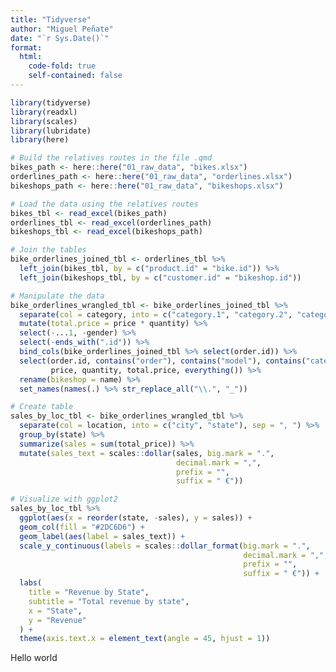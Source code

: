 ```yaml
---
title: "Tidyverse"
author: "Miguel Peñate"
date: "`r Sys.Date()`"
format:
  html:
    code-fold: true
    self-contained: false
---
```


```r
library(tidyverse)
library(readxl)
library(scales)
library(lubridate)
library(here)

# Build the relatives routes in the file .qmd
bikes_path <- here::here("01_raw_data", "bikes.xlsx")
orderlines_path <- here::here("01_raw_data", "orderlines.xlsx")
bikeshops_path <- here::here("01_raw_data", "bikeshops.xlsx")

# Load the data using the relatives routes
bikes_tbl <- read_excel(bikes_path)
orderlines_tbl <- read_excel(orderlines_path)
bikeshops_tbl <- read_excel(bikeshops_path)

# Join the tables
bike_orderlines_joined_tbl <- orderlines_tbl %>%
  left_join(bikes_tbl, by = c("product.id" = "bike.id")) %>%
  left_join(bikeshops_tbl, by = c("customer.id" = "bikeshop.id"))

# Manipulate the data
bike_orderlines_wrangled_tbl <- bike_orderlines_joined_tbl %>%
  separate(col = category, into = c("category.1", "category.2", "category.3"), sep = " - ") %>%
  mutate(total.price = price * quantity) %>%
  select(-...1, -gender) %>%
  select(-ends_with(".id")) %>%
  bind_cols(bike_orderlines_joined_tbl %>% select(order.id)) %>%
  select(order.id, contains("order"), contains("model"), contains("category"),
         price, quantity, total.price, everything()) %>%
  rename(bikeshop = name) %>%
  set_names(names(.) %>% str_replace_all("\\.", "_"))

# Create table
sales_by_loc_tbl <- bike_orderlines_wrangled_tbl %>%
  separate(col = location, into = c("city", "state"), sep = ", ") %>%
  group_by(state) %>%
  summarize(sales = sum(total_price)) %>%
  mutate(sales_text = scales::dollar(sales, big.mark = ".", 
                                     decimal.mark = ",", 
                                     prefix = "", 
                                     suffix = " €"))

# Visualize with ggplot2
sales_by_loc_tbl %>%
  ggplot(aes(x = reorder(state, -sales), y = sales)) +
  geom_col(fill = "#2DC6D6") +
  geom_label(aes(label = sales_text)) +
  scale_y_continuous(labels = scales::dollar_format(big.mark = ".", 
                                                    decimal.mark = ",", 
                                                    prefix = "", 
                                                    suffix = " €")) +
  labs(
    title = "Revenue by State",
    subtitle = "Total revenue by state",
    x = "State",
    y = "Revenue"
  ) +
  theme(axis.text.x = element_text(angle = 45, hjust = 1))


```

Hello world